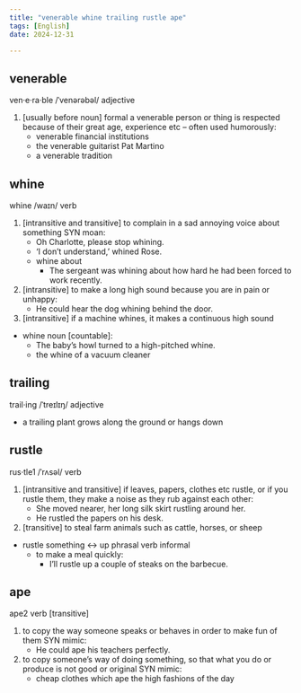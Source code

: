 ```yaml
---
title: "venerable whine trailing rustle ape"
tags: [English]
date: 2024-12-31

---
```


## venerable

ven·e·ra·ble /ˈvenərəbəl/ adjective

1. [usually before noun] formal a venerable person or thing is respected because of their great age, experience etc – often used humorously:
   - venerable financial institutions
   - the venerable guitarist Pat Martino
   - a venerable tradition

## whine

whine /waɪn/ verb

1. [intransitive and transitive] to complain in a sad annoying voice about something SYN moan:
   - Oh Charlotte, please stop whining.
   - ‘I don’t understand,’ whined Rose.
   - whine about
     - The sergeant was whining about how hard he had been forced to work recently.
2. [intransitive] to make a long high sound because you are in pain or unhappy:
   - He could hear the dog whining behind the door.
3. [intransitive] if a machine whines, it makes a continuous high sound

- whine noun [countable]:
  - The baby’s howl turned to a high-pitched whine.
  - the whine of a vacuum cleaner

## trailing

trail·ing /ˈtreɪlɪŋ/ adjective

- a trailing plant grows along the ground or hangs down

## rustle

rus·tle1 /ˈrʌsəl/ verb

1.  [intransitive and transitive] if leaves, papers, clothes etc rustle, or if you rustle them, they make a noise as they rub against each other:
    - She moved nearer, her long silk skirt rustling around her.
    - He rustled the papers on his desk.
2.  [transitive] to steal farm animals such as cattle, horses, or sheep

- rustle something ↔ up phrasal verb informal
  - to make a meal quickly:
    - I’ll rustle up a couple of steaks on the barbecue.

## ape

ape2 verb [transitive]

1. to copy the way someone speaks or behaves in order to make fun of them SYN mimic:
   - He could ape his teachers perfectly.
2. to copy someone’s way of doing something, so that what you do or produce is not good or original SYN mimic:
   - cheap clothes which ape the high fashions of the day
